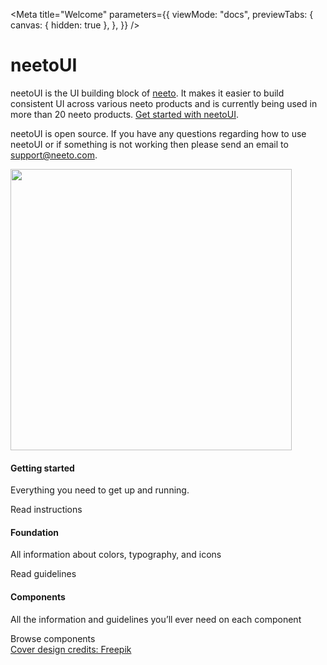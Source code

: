 

<Meta
  title="Welcome"
  parameters={{
    viewMode: "docs",
    previewTabs: {
      canvas: { hidden: true },
    },
  }}
/>

<style>
  {`

  .sbdocs-wrapper{
    background: rgb(0, 67, 172) url("static/media/stories/assets/images/bluebg.svg");
    background-size:cover;
  }

  .sbdocs .sbdocs-hero-banner{
    display:flex;
    align-items:center;
    gap: 20px;
    margin-bottom: 50px;
  }

  .sbdocs .sbdocs-hero-banner__title{
    display:flex;
    flex-wrap: wrap;
    align-items:baseline;
    line-height:1.1;
  }

  .sbdocs .sbdocs-hero-banner__desc{
    color:#fff !important;
    font-weight: 500;
  }

  .sbdocs .sbdocs-hero-banner__desc a{
    color:#fff !important;
    text-decoration: underline;
  }

  .sbdocs .sbdocs-hero-banner__title strong {
    font-size: 150%;
    font-weight: bold;
    user-select:none;
    color:#fff;
    margin-right:10px;
  }

  @media (min-width: 640px){
    .sbdocs .sbdocs-hero-banner__title strong{
      font-size: 200%;
    }
  }

  @media (max-width: 539px){
    .sbdocs-hero-banner__desc br{
      display:none;
    }
  }

  .sbdocs-featured{
    display:flex;
    flex-wrap: wrap;
    gap: 20px;
  }

  .sbdocs-featured__item{
    width: 100%;
    border-radius: 12px;
    padding: 30px;
    background: rgba( 0, 0, 0, 0.2 );
    backdrop-filter: blur( 5px );
    -webkit-backdrop-filter: blur( 5px );
    display:flex;
    flex-direction:column;
    position: relative;
    user-select:none;
    transition:all 0.3s;
  }

  .sbdocs-hero-banner__img-wrapper{
    display:none;
  }

  @media (min-width: 640px){
    .sbdocs-featured__item{
      width: calc(33.33% - 20px);
      min-width: 210px;
    }
    .sbdocs-hero-banner__img-wrapper{
      display: inline-block;
    }
  }

  .sbdocs-featured__item:hover{
    transform:scale(1.05);
  }

  .sbdocs-featured__item-abs-link{
    position:absolute;
    left:0;
    top:0;
    width:100%;
    height:100%;
    z-index:1;
  }

  .sbdocs-featured__item h4{
    font-size: 22px !important;
    position: relative;
    color:#fff !important;
  }

  .sbdocs-featured__item p{
    color:#fff !important;
  }

  .sbdocs-featured__item-link{
    margin-top:auto;
    display: inline-flex;
    color:#fff;
    font-weight:500;
  }

  .sbdocs-cover-design-credit-block{
    display: none;
  }

  @media (min-width: 640px){
    .sbdocs-cover-design-credit-block{
      text-align: right;
      display:block;
      width:100%;
      padding-right:20px;
      padding-top:40px;
    }
  }

  .sbdocs-cover-design-credit-link{
    font-size: 11px !important;
    display: inline-block;
    opacity:0.4;
    color:#fff !important;
  }

  `}
</style>

<div className="sbdocs-hero-banner">
  <div>
    <h1 className="sbdocs-hero-banner__title">
      <strong>neetoUI</strong>
    </h1>
    <p className="sbdocs-hero-banner__desc">neetoUI is the UI building block of <a href="https://www.neeto.com/" target="_blank">neeto</a>. It makes it easier to build consistent UI across various neeto products and is currently being used in more than 20 neeto products. <a href="https://github.com/bigbinary/neeto-ui#readme" target="_blank">Get started with neetoUI</a>.</p>
    <p className="sbdocs-hero-banner__desc">neetoUI is open source. If you have any questions regarding how to use neetoUI or
if something is not working then please send an email to <a href="mailto:support@neeto.com"  target="_blank">support@neeto.com</a>.</p>
  </div>
  <div className="sbdocs-hero-banner__img-wrapper">
    <img src={Team} width="450px" />
  </div>
</div>
<div className="sbdocs-featured">
  <div className="sbdocs-featured__item">
    <a target="_blank" href="https://github.com/bigbinary/neeto-ui#readme" className="sbdocs-featured__item-abs-link"></a>
    <h4>Getting started</h4>
    <p>Everything you need to get up and running.</p>
    <span className="sbdocs-featured__item-link">Read instructions</span>
  </div>
  <div className="sbdocs-featured__item">
    <a href="/docs/foundation-colors--page" className="sbdocs-featured__item-abs-link"></a>
    <h4>Foundation</h4>
    <p>All information about colors, typography, and icons</p>
    <span className="sbdocs-featured__item-link">Read guidelines</span>
  </div>
  <div className="sbdocs-featured__item">
    <a href="/docs/components-button--default" className="sbdocs-featured__item-abs-link"></a>
    <h4>Components</h4>
    <p>All the information and guidelines you’ll ever need on each component</p>
    <span className="sbdocs-featured__item-link">Browse components</span>
  </div>

  <div className="sbdocs-cover-design-credit-block">
    <a href="https://www.freepik.com/vectors/work-with-us" className="sbdocs-cover-design-credit-link" target="_blank">Cover design credits: Freepik</a>
  </div>
</div>
